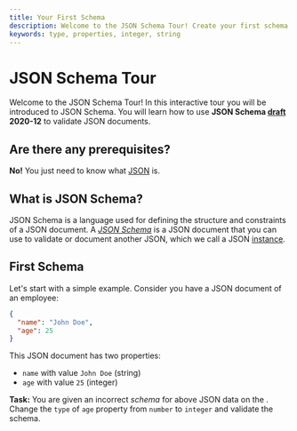 ```yaml
---
title: Your First Schema 
description: Welcome to the JSON Schema Tour! Create your first schema to validate a JSON document.
keywords: type, properties, integer, string
---
```



# JSON Schema Tour
Welcome to the JSON Schema Tour! In this interactive tour you will be introduced to JSON Schema. You will learn how to use **JSON Schema [draft](https://json-schema.org/learn/glossary#draft) 2020-12** to validate JSON documents.


## Are there any prerequisites?
**No!** You just need to know what [JSON](https://www.mongodb.com/resources/languages/what-is-json) is.

## What is JSON Schema?

JSON Schema is a language used for defining the structure  and constraints of a JSON document.  A [_JSON Schema_](https://json-schema.org/learn/glossary#schema) is a JSON document that you can use to validate or document another JSON, which we call a JSON [instance](https://json-schema.org/learn/glossary#instance).

## First Schema 
Let's start with a simple example.
Consider you have a JSON document of an employee:
```json
{
  "name": "John Doe",
  "age": 25
}
```
 This JSON document has two properties:
 - `name` with value `John Doe` (string)
 - `age` with value `25` (integer)

**Task:** You are given an incorrect *schema* for above JSON data on the <SideEditorLink/>. Change the `type` of `age` property from `number` to `integer` and validate the schema.

